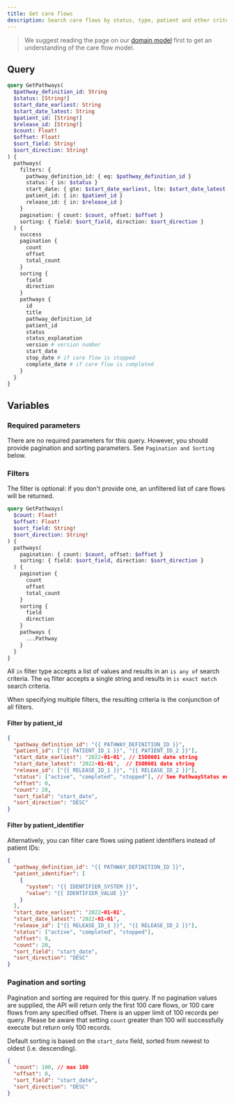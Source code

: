 ```yaml
---
title: Get care flows
description: Search care flows by status, type, patient and other criteria
---
```


> We suggest reading the page on our [domain model](/awell-orchestration/docs/getting-started/domain-model) first to get an understanding of the care flow model.

## Query

```graphql
query GetPathways(
  $pathway_definition_id: String
  $status: [String!]
  $start_date_earliest: String
  $start_date_latest: String
  $patient_id: [String!]
  $release_id: [String!]
  $count: Float!
  $offset: Float!
  $sort_field: String!
  $sort_direction: String!
) {
  pathways(
    filters: {
      pathway_definition_id: { eq: $pathway_definition_id }
      status: { in: $status }
      start_date: { gte: $start_date_earliest, lte: $start_date_latest }
      patient_id: { in: $patient_id }
      release_id: { in: $release_id }
    }
    pagination: { count: $count, offset: $offset }
    sorting: { field: $sort_field, direction: $sort_direction }
  ) {
    success
    pagination {
      count
      offset
      total_count
    }
    sorting {
      field
      direction
    }
    pathways {
      id
      title
      pathway_definition_id
      patient_id
      status
      status_explanation
      version # version number
      start_date
      stop_date # if care flow is stopped
      complete_date # if care flow is completed
    }
  }
}
```

## Variables

### Required parameters

There are no required parameters for this query. However, you should provide pagination and sorting parameters. See `Pagination and Sorting` below.

### Filters

The filter is optional: if you don't provide one, an unfiltered list of care flows will be returned.

```graphql
query GetPathways(
  $count: Float!
  $offset: Float!
  $sort_field: String!
  $sort_direction: String!
) {
  pathways(
    pagination: { count: $count, offset: $offset }
    sorting: { field: $sort_field, direction: $sort_direction }
  ) {
    pagination {
      count
      offset
      total_count
    }
    sorting {
      field
      direction
    }
    pathways {
      ...Pathway
    }
  }
}
```

All `in` filter type accepts a list of values and results in an `is any of` search criteria. The `eq` filter accepts a single string and results in `is exact match` search criteria.

When specifying multiple filters, the resulting criteria is the conjunction of all filters.

#### Filter by patient_id

```json
{
  "pathway_definition_id": "{{ PATHWAY_DEFINITION_ID }}",
  "patient_id": ["{{ PATIENT_ID_1 }}", "{{ PATIENT_ID_2 }}"],
  "start_date_earliest": '2022-01-01', // ISO8601 date string
  "start_date_latest": '2022-01-01',  // ISO8601 date string
  "release_id": ["{{ RELEASE_ID_1 }}", "{{ RELEASE_ID_2 }}"],
  "status": ["active", "completed", "stopped"], // See PathwayStatus enum
  "offset": 0,
  "count": 20,
  "sort_field": "start_date",
  "sort_direction": "DESC"
}
```

#### Filter by patient_identifier

Alternatively, you can filter care flows using patient identifiers instead of patient IDs:

```json
{
  "pathway_definition_id": "{{ PATHWAY_DEFINITION_ID }}",
  "patient_identifier": [
    {
      "system": "{{ IDENTIFIER_SYSTEM }}",
      "value": "{{ IDENTIFIER_VALUE }}"
    }
  ],
  "start_date_earliest": '2022-01-01',
  "start_date_latest": '2022-01-01',
  "release_id": ["{{ RELEASE_ID_1 }}", "{{ RELEASE_ID_2 }}"],
  "status": ["active", "completed", "stopped"],
  "offset": 0,
  "count": 20,
  "sort_field": "start_date",
  "sort_direction": "DESC"
}
```

### Pagination and sorting

Pagination and sorting are required for this query. If no pagination values are supplied, the API will return only the first 100 care flows, or 100 care flows from any specified offset. There is an upper limit of 100 records per query. Please be aware that setting `count` greater than 100 will successfully execute but return only 100 records.

Default sorting is based on the `start_date` field, sorted from newest to oldest (i.e. descending).

```json
{
  "count": 100, // max 100
  "offset": 0,
  "sort_field": "start_date",
  "sort_direction": "DESC"
}
```
